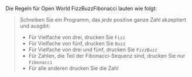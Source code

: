 Die Regeln für Open World FizzBuzzFibonacci lauten wie folgt:

> Schreiben Sie ein Programm, das _jede_ positive ganze Zahl akzeptiert und ausgibt:
> - Für Vielfache von drei, drucken Sie `Fizz`
> - Für Vielfache von fünf, drucken Sie `Buzz`
> - Für Vielfache von drei und fünf, drucken Sie `FizzBuzz`
> - Für Zahlen, die Teil der Fibonacci-Sequenz sind, drucken Sie nur `Fibonacci`
> - Für alle anderen drucken Sie die Zahl